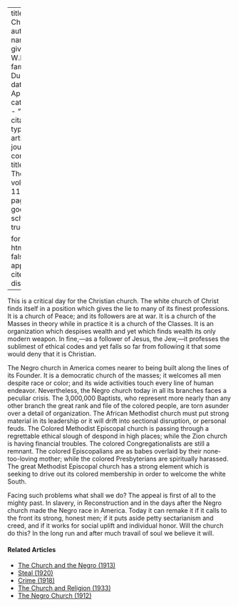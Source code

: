 
---
title: 'The Church'
author:
  - name:
      given: W.E.B.
      family: Du Bois
date: Apr. 1916
categories: 
  - ""
citation: 
  type: article-journal
  container-title: The Crisis
  volume: 11
  issue: 6
  page: 302
google-scholar: true

format:
  html:
    toc: false
    appendix-cite-as: display
---



This is a critical day for the Christian church. The white church of Christ finds itself in a position which gives the lie to many of its finest professions. It is a church of
Peace; and its followers are at war. It is a church of the Masses in
theory while in practice it is a church of the Classes. It is an
organization which despises wealth and yet which finds wealth its only
modern weapon. In fine,---as a follower of Jesus, the Jew,---it
professes the sublimest of ethical codes and yet falls so far from
following it that some would deny that it is Christian.

The Negro church in America comes nearer to being built along the lines
of its Founder. It is a democratic church of the masses; it welcomes all
men despite race or color; and its wide activities touch every line of
human endeavor. Nevertheless, the Negro church today in all its branches
faces a peculiar crisis. The 3,000,000 Baptists, who represent more
nearly than any other branch the great rank and file of the colored
people, are torn asunder over a detail of organization. The African
Methodist church must put strong material in its leadership or it will
drift into sectional disruption, or personal feuds. The Colored
Methodist Episcopal church is passing through a regrettable ethical
slough of despond in high places; while the Zion church is having
financial troubles. The colored Congregationalists are still a remnant.
The colored Episcopalians are as babes overlaid by their none-too-loving
mother; while the colored Presbyterians are spiritually harassed. The
great Methodist Episcopal church has a strong element which is seeking to drive out its colored membership in order to welcome
the white South.

Facing such problems what shall we do? The appeal is first of all to the
mighty past. In slavery, in Reconstruction and in the days after the
Negro church made the Negro race in America. Today it can remake it if
it calls to the front its strong, honest men; if it puts aside petty
sectarianism and creed, and if it works for social uplift and individual
honor. Will the church do this? In the long run and after much travail
of soul we believe it will.

<!-- Similar articles start here -->
<div  class="clear-wrap"></div>

#### Related Articles

* [The Church and the Negro (1913)](/Volumes/06/06/church_negro.html)
* [Steal (1920)](/Volumes/20/06/steal.html)
* [Crime (1918)](/Volumes/15/05/crime.html)
* [The Church and Religion (1933)](/Volumes/40/10/church_and_religion.html)
* [The Negro Church (1912)](/Volumes/04/01/negro_church.html)

<!-- Similar articles end here -->